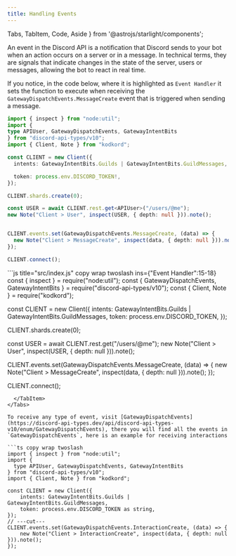 ```yaml
---
title: Handling Events
---
```


  Tabs, TabItem, Code, Aside
} from '@astrojs/starlight/components';

An event in the Discord API is a notification that Discord sends to your bot when an action occurs on a server or in a message. In technical terms, they are signals that indicate changes in the state of the server, users or messages, allowing the bot to react in real time.

If you notice, in the code below, where it is highlighted as `Event Handler` it sets the function to execute when receiving the `GatewayDispatchEvents.MessageCreate` event that is triggered when sending a message.
<Tabs syncKey="language-select">
  <TabItem label="TypeScript" icon="seti:typescript">
  ```ts title="src/index.ts" copy wrap twoslash {"Non-Null Assertion":9-10} ins={"Event Handler":18-21}
import { inspect } from "node:util";
import {
  type APIUser, GatewayDispatchEvents, GatewayIntentBits
} from "discord-api-types/v10";
import { Client, Note } from "kodkord";

const CLIENT = new Client({
	intents: GatewayIntentBits.Guilds | GatewayIntentBits.GuildMessages,

	token: process.env.DISCORD_TOKEN!,
});

CLIENT.shards.create(0);

const USER = await CLIENT.rest.get<APIUser>("/users/@me");
new Note("Client > User", inspect(USER, { depth: null })).note();


CLIENT.events.set(GatewayDispatchEvents.MessageCreate, (data) => {
	new Note("Client > MessageCreate", inspect(data, { depth: null })).note();
});

CLIENT.connect();
  ```
  </TabItem>
  <TabItem label="JavaScript" icon="seti:javascript">
```js title="src/index.js" copy wrap twoslash ins={"Event Handler":15-18}
const { inspect } = require("node:util");
const { GatewayDispatchEvents, GatewayIntentBits } = require("discord-api-types/v10");
const { Client, Note } = require("kodkord");

const CLIENT = new Client({
	intents: GatewayIntentBits.Guilds | GatewayIntentBits.GuildMessages,
	token: process.env.DISCORD_TOKEN,
});

CLIENT.shards.create(0);

const USER = await CLIENT.rest.get("/users/@me");
new Note("Client > User", inspect(USER, { depth: null })).note();


CLIENT.events.set(GatewayDispatchEvents.MessageCreate, (data) => {
	new Note("Client > MessageCreate", inspect(data, { depth: null })).note();
});

CLIENT.connect();
```
  </TabItem>
</Tabs>

To receive any type of event, visit [GatewayDispatchEvents](https://discord-api-types.dev/api/discord-api-types-v10/enum/GatewayDispatchEvents), there you will find all the events in `GatewayDispatchEvents`, here is an example for receiving interactions

```ts copy wrap twoslash
import { inspect } from "node:util";
import {
  type APIUser, GatewayDispatchEvents, GatewayIntentBits
} from "discord-api-types/v10";
import { Client, Note } from "kodkord";

const CLIENT = new Client({
	intents: GatewayIntentBits.Guilds | GatewayIntentBits.GuildMessages,
	token: process.env.DISCORD_TOKEN as string,
});
// ---cut---
CLIENT.events.set(GatewayDispatchEvents.InteractionCreate, (data) => {
	new Note("Client > InteractionCreate", inspect(data, { depth: null })).note();
});
```


